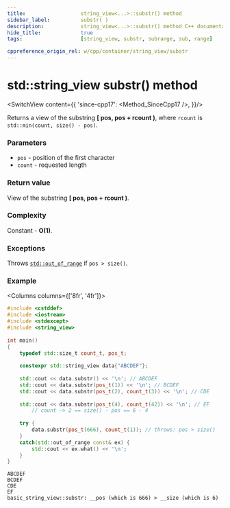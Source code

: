 ```yaml
---
title:					string_view<...>::substr() method
sidebar_label:			substr( )
description:			string_view<...>::substr() method C++ documentation
hide_title:				true
tags:					[string_view, substr, subrange, sub, range]

cppreference_origin_rel: w/cpp/container/string_view/substr
---
```



<!----------------- Codes ---------------------->

<!-- substr() -->

# std::string_view substr() method

<SwitchView content={{
	'since-cpp17': <Method_SinceCpp17 />,
}}/>

Returns a view of the substring **[ pos, pos + rcount )**, where `rcount` is `std::min(count, size() - pos)`.

### Parameters

 - `pos` - position of the first character
 - `count` - requested length

### Return value

View of the substring **[ pos, pos + rcount )**.

### Complexity

Constant - **O(1)**.

### Exceptions

Throws [`std::out_of_range`](#) if `pos > size()`.

### Example

<Columns columns={['8fr', '4fr']}>
<div>

```cpp
#include <cstddef>
#include <iostream>
#include <stdexcept>
#include <string_view>
 
int main()
{
    typedef std::size_t count_t, pos_t;
 
    constexpr std::string_view data{"ABCDEF"};
 
    std::cout << data.substr() << '\n'; // ABCDEF
    std::cout << data.substr(pos_t(1)) << '\n'; // BCDEF
    std::cout << data.substr(pos_t(2), count_t(3)) << '\n'; // CDE
 
    std::cout << data.substr(pos_t(4), count_t(42)) << '\n'; // EF
        // count -> 2 == size() - pos == 6 - 4
 
    try {
        data.substr(pos_t(666), count_t(1)); // throws: pos > size()
    }
    catch(std::out_of_range const& ex) {
        std::cout << ex.what() << '\n';
    }
}
```

</div>
<div>

```plaintext title="Possible output"
ABCDEF
BCDEF
CDE
EF
basic_string_view::substr: __pos (which is 666) > __size (which is 6)
```

</div>
</Columns>
